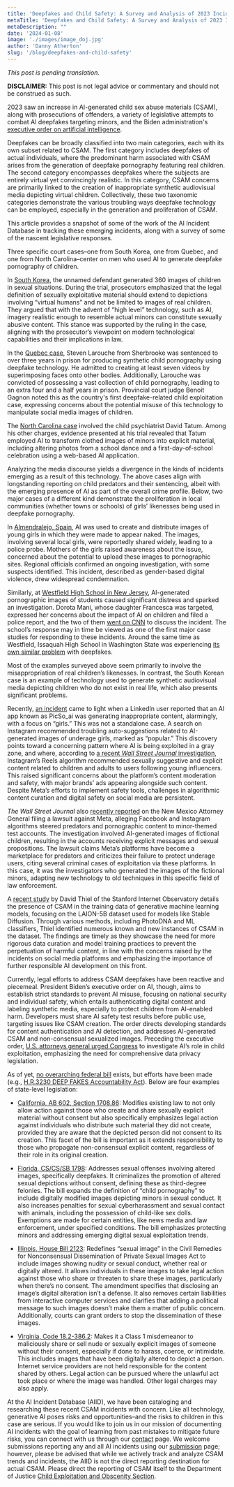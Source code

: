 ```yaml
---
title: 'Deepfakes and Child Safety: A Survey and Analysis of 2023 Incidents and Responses'
metaTitle: 'Deepfakes and Child Safety: A Survey and Analysis of 2023 Incidents and Responses'
metaDescription: ""
date: '2024-01-08'
image: './images/image_doj.jpg'
author: 'Danny Atherton'
slug: '/blog/deepfakes-and-child-safety'
---
```


*This post is pending translation.*

**DISCLAIMER:** This post is not legal advice or commentary and should not be construed as such.

2023 saw an increase in AI-generated child sex abuse materials (CSAM), along with prosecutions of offenders, a variety of legislative attempts to combat AI deepfakes targeting minors, and the Biden administration's [executive order on artificial intelligence](https://www.whitehouse.gov/briefing-room/presidential-actions/2023/10/30/executive-order-on-the-safe-secure-and-trustworthy-development-and-use-of-artificial-intelligence/).

Deepfakes can be broadly classified into two main categories, each with its own subset related to CSAM. The first category includes deepfakes of actual individuals, where the predominant harm associated with CSAM arises from the generation of deepfake pornography featuring real children. The second category encompasses deepfakes where the subjects are entirely virtual yet convincingly realistic. In this category, CSAM concerns are primarily linked to the creation of inappropriate synthetic audiovisual media depicting virtual children. Collectively, these two taxonomic categories demonstrate the various troubling ways deepfake technology can be employed, especially in the generation and proliferation of CSAM.

This article provides a snapshot of some of the work of the AI Incident Database in tracking these emerging incidents, along with a survey of some of the nascent legislative responses.

Three specific court cases–one from South Korea, one from Quebec, and one from North Carolina–center on men who used AI to generate deepfake pornography of children. 

In [South Korea](https://incidentdatabase.ai/cite/600), the unnamed defendant generated 360 images of children in sexual situations. During the trial, prosecutors emphasized that the legal definition of sexually exploitative material should extend to depictions involving “virtual humans” and not be limited to images of real children. They argued that with the advent of “high level” technology, such as AI, imagery realistic enough to resemble actual minors can constitute sexually abusive content. This stance was supported by the ruling in the case, aligning with the prosecutor’s viewpoint on modern technological capabilities and their implications in law.

In the [Quebec case](https://incidentdatabase.ai/cite/604), Steven Larouche from Sherbrooke was sentenced to over three years in prison for producing synthetic child pornography using deepfake technology. He admitted to creating at least seven videos by superimposing faces onto other bodies. Additionally, Larouche was convicted of possessing a vast collection of child pornography, leading to an extra four and a half years in prison. Provincial court judge Benoit Gagnon noted this as the country's first deepfake-related child exploitation case, expressing concerns about the potential misuse of this technology to manipulate social media images of children.

The [North Carolina case](https://incidentdatabase.ai/cite/605) involved the child psychiatrist David Tatum. Among his other charges, evidence presented at his trial revealed that Tatum employed AI to transform clothed images of minors into explicit material, including altering photos from a school dance and a first-day-of-school celebration using a web-based AI application. 

Analyzing the media discourse yields a divergence in the kinds of incidents emerging as a result of this technology. The above cases align with longstanding reporting on child predators and their sentencing, albeit with the emerging presence of AI as part of the overall crime profile. Below, two major cases of a different kind demonstrate the proliferation in local communities (whether towns or schools) of girls’ likenesses being used in deepfake pornography.

In [Almendralejo, Spain](https://incidentdatabase.ai/cite/610), AI was used to create and distribute images of young girls in which they were made to appear naked. The images, involving several local girls, were reportedly shared widely, leading to a police probe. Mothers of the girls raised awareness about the issue, concerned about the potential to upload these images to pornographic sites. Regional officials confirmed an ongoing investigation, with some suspects identified. This incident, described as gender-based digital violence, drew widespread condemnation.

Similarly, at [Westfield High School in New Jersey](https://incidentdatabase.ai/cite/597), AI-generated pornographic images of students caused significant distress and sparked an investigation. Dorota Mani, whose daughter Francesca was targeted, expressed her concerns about the impact of AI on children and filed a police report, and the two of them [went on CNN](https://www.cnn.com/2023/11/04/us/new-jersey-high-school-deepfake-porn/index.html) to discuss the incident. The school’s response may in time be viewed as one of the first major case studies for responding to these incidents. Around the same time as Westfield, Issaquah High School in Washington State was experiencing [its own similar problem](https://incidentdatabase.ai/cite/617) with deepfakes.

Most of the examples surveyed above seem primarily to involve the misappropriation of real children’s likenesses. In contrast, the South Korean case is an example of technology used to generate synthetic audiovisual media depicting children who do not exist in real life, which also presents significant problems.

Recently, [an incident](https://incidentdatabase.ai/cite/576/) came to light when a LinkedIn user reported that an AI app known as PicSo_ai was generating inappropriate content, alarmingly, with a focus on “girls.” This was not a standalone case. A search on Instagram recommended troubling auto-suggestions related to AI-generated images of underage girls, marked as “popular.”  This discovery points toward a concerning pattern where AI is being exploited in a gray zone, and where, according to [a recent *Wall Street Journal* investigation](https://www.wsj.com/tech/meta-instagram-video-algorithm-children-adult-sexual-content-72874155?mod=hp_lead_pos7), Instagram’s Reels algorithm recommended sexually suggestive and explicit content related to children and adults to users following young influencers. This raised significant concerns about the platform’s content moderation and safety, with major brands’ ads appearing alongside such content. Despite Meta’s efforts to implement safety tools, challenges in algorithmic content curation and digital safety on social media are persistent.

*The Wall Street Journal* also [recently reported](https://www.wsj.com/tech/facebook-and-instagram-steer-predators-to-children-new-mexico-attorney-general-alleges-in-lawsuit-b76a5b04?mod=Searchresults_pos1&page=1) on the New Mexico Attorney General filing a lawsuit against Meta, alleging Facebook and Instagram algorithms steered predators and pornographic content to minor-themed test accounts. The investigation involved AI-generated images of fictional children, resulting in the accounts receiving explicit messages and sexual propositions. The lawsuit claims Meta’s platforms have become a marketplace for predators and criticizes their failure to protect underage users, citing several criminal cases of exploitation via these platforms. In this case, it was the investigators who generated the images of the fictional minors, adapting new technology to old techniques in this specific field of law enforcement.

A [recent study](https://stacks.stanford.edu/file/druid:kh752sm9123/ml_training_data_csam_report-2023-12-21.pdf) by David Thiel of the Stanford Internet Observatory details the presence of CSAM in the training data of generative machine learning models, focusing on the LAION-5B dataset used for models like Stable Diffusion. Through various methods, including PhotoDNA and ML classifiers, Thiel identified numerous known and new instances of CSAM in the dataset. The findings are timely as they showcase the need for more rigorous data curation and model training practices to prevent the perpetuation of harmful content, in line with the concerns raised by the incidents on social media platforms and emphasizing the importance of further responsible AI development on this front.

Currently, legal efforts to address CSAM deepfakes have been reactive and piecemeal. President Biden’s executive order on AI, though, aims to establish strict standards to prevent AI misuse, focusing on national security and individual safety, which entails authenticating digital content and labeling synthetic media, especially to protect children from AI-enabled harm. Developers must share AI safety test results before public use, targeting issues like CSAM creation. The order directs developing standards for content authentication and AI detection, and addresses AI-generated CSAM and non-consensual sexualized images. Preceding the executive order, [U.S. attorneys general urged Congress](https://www.scag.gov/media/pvehppkm/54-state-ags-urge-study-of-ai-and-harmful-impacts-on-children.pdf) to investigate AI’s role in child exploitation, emphasizing the need for comprehensive data privacy legislation.

As of yet, [no overarching federal bill](https://www.nbcnews.com/news/us-news/little-recourse-teens-girls-victimized-ai-deepfake-nudes-rcna126399) exists, but efforts have been made (e.g., [H.R.3230 DEEP FAKES Accountability Act](https://www.congress.gov/bill/116th-congress/house-bill/3230)). Below are four examples of state-level legislation:

* [California, AB 602, Section 1708.86](https://pluralpolicy.com/app/legislative-tracking/bill/details/state-ca-20192020-ab602/202869): Modifies existing law to not only allow action against those who create and share sexually explicit material without consent but also specifically emphasizes legal action against individuals who distribute such material they did not create, provided they are aware that the depicted person did not consent to its creation. This facet of the bill is important as it extends responsibility to those who propagate non-consensual explicit content, regardless of their role in its original creation.

* [Florida, CS/CS/SB 1798](https://www.flsenate.gov/Session/Bill/2022/1798/?Tab=BillText): Addresses sexual offenses involving altered images, specifically deepfakes. It criminalizes the promotion of altered sexual depictions without consent, defining these as third-degree felonies. The bill expands the definition of “child pornography” to include digitally modified images depicting minors in sexual conduct. It also increases penalties for sexual cyberharassment and sexual contact with animals, including the possession of child-like sex dolls. Exemptions are made for certain entities, like news media and law enforcement, under specified conditions. The bill emphasizes protecting minors and addressing emerging digital sexual exploitation trends.

* [Illinois, House Bill 2123](https://legiscan.com/IL/bill/HB2123/2023): Redefines “sexual image” in the Civil Remedies for Nonconsensual Dissemination of Private Sexual Images Act to include images showing nudity or sexual conduct, whether real or digitally altered. It allows individuals in these images to take legal action against those who share or threaten to share these images, particularly when there’s no consent. The amendment specifies that disclosing an image’s digital alteration isn’t a defense. It also removes certain liabilities from interactive computer services and clarifies that adding a political message to such images doesn’t make them a matter of public concern. Additionally, courts can grant orders to stop the dissemination of these images.

* [Virginia, Code 18.2-386.2](https://law.lis.virginia.gov/vacode/title18.2/chapter8/section18.2-386.2/): Makes it a Class 1 misdemeanor to maliciously share or sell nude or sexually explicit images of someone without their consent, especially if done to harass, coerce, or intimidate. This includes images that have been digitally altered to depict a person. Internet service providers are not held responsible for the content shared by others. Legal action can be pursued where the unlawful act took place or where the image was handled. Other legal charges may also apply.

At the AI Incident Database (AIID), we have been cataloging and researching these recent CSAM incidents with concern. Like all technology, generative AI poses risks and opportunities–and the risks to children in this case are serious. If you would like to join us in our mission of documenting AI incidents with the goal of learning from past mistakes to mitigate future risks, you can connect with us through our [contact](https://incidentdatabase.ai/contact/) page. We welcome submissions reporting any and all AI incidents using our [submission](https://incidentdatabase.ai/apps/submit/) page; however, please be advised that while we actively track and analyze CSAM trends and incidents, the AIID is not the direct reporting destination for actual CSAM. Please direct the reporting of CSAM itself to the Department of Justice [Child Exploitation and Obscenity Section](https://www.justice.gov/criminal/criminal-ceos/report-violations).